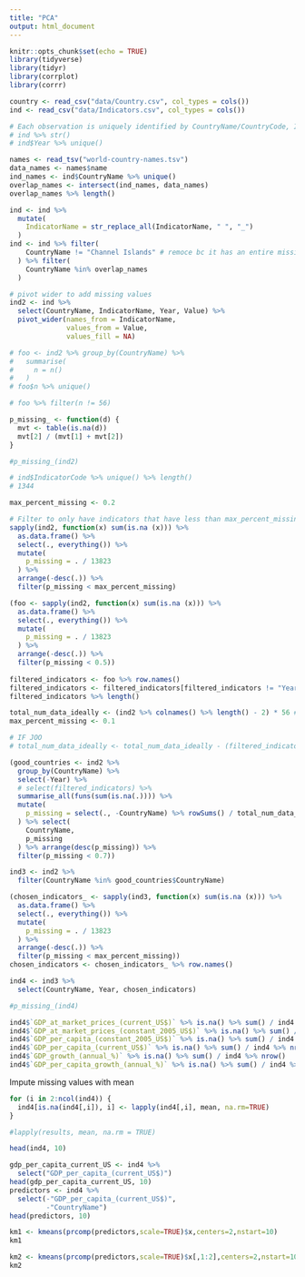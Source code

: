 ```yaml
---
title: "PCA"
output: html_document
---
```


```r
knitr::opts_chunk$set(echo = TRUE)
library(tidyverse)
library(tidyr)
library(corrplot)
library(corrr)
```

```r
country <- read_csv("data/Country.csv", col_types = cols())
ind <- read_csv("data/Indicators.csv", col_types = cols())

# Each observation is uniquely identified by CountryName/CountryCode, IndicatorName/IndicatorCode, Year
# ind %>% str()
# ind$Year %>% unique()

names <- read_tsv("world-country-names.tsv")
data_names <- names$name
ind_names <- ind$CountryName %>% unique()
overlap_names <- intersect(ind_names, data_names)
overlap_names %>% length()

ind <- ind %>% 
  mutate(
    IndicatorName = str_replace_all(IndicatorName, " ", "_")
  ) 
ind <- ind %>% filter(
    CountryName != "Channel Islands" # remoce bc it has an entire missing year
  ) %>% filter(
    CountryName %in% overlap_names
  )

# pivot wider to add missing values
ind2 <- ind %>%
  select(CountryName, IndicatorName, Year, Value) %>%
  pivot_wider(names_from = IndicatorName,
              values_from = Value,
              values_fill = NA)

# foo <- ind2 %>% group_by(CountryName) %>% 
#   summarise(
#     n = n()
#   )
# foo$n %>% unique()

# foo %>% filter(n != 56)

p_missing_ <- function(d) {
  mvt <- table(is.na(d))
  mvt[2] / (mvt[1] + mvt[2])
}

#p_missing_(ind2)

# ind$IndicatorCode %>% unique() %>% length()
# 1344

max_percent_missing <- 0.2

# Filter to only have indicators that have less than max_percent_missing percent of missing values
sapply(ind2, function(x) sum(is.na (x))) %>% 
  as.data.frame() %>% 
  select(., everything()) %>% 
  mutate(
    p_missing = . / 13823
  ) %>% 
  arrange(-desc(.)) %>% 
  filter(p_missing < max_percent_missing)

(foo <- sapply(ind2, function(x) sum(is.na (x))) %>% 
  as.data.frame() %>% 
  select(., everything()) %>% 
  mutate(
    p_missing = . / 13823
  ) %>% 
  arrange(-desc(.)) %>% 
  filter(p_missing < 0.5))
         
filtered_indicators <- foo %>% row.names()
filtered_indicators <- filtered_indicators[filtered_indicators != "Year"]
filtered_indicators %>% length()

total_num_data_ideally <- (ind2 %>% colnames() %>% length() - 2) * 56 # CountryName and Year don't count
max_percent_missing <- 0.1

# IF JOO
# total_num_data_ideally <- total_num_data_ideally - (filtered_indicators %>% length()) * 56

(good_countries <- ind2 %>% 
  group_by(CountryName) %>% 
  select(-Year) %>% 
  # select(filtered_indicators) %>%
  summarise_all(funs(sum(is.na(.)))) %>% 
  mutate(
    p_missing = select(., -CountryName) %>% rowSums() / total_num_data_ideally
  ) %>% select(
    CountryName,
    p_missing
  ) %>% arrange(desc(p_missing)) %>% 
  filter(p_missing < 0.7))

ind3 <- ind2 %>% 
  filter(CountryName %in% good_countries$CountryName)

(chosen_indicators_ <- sapply(ind3, function(x) sum(is.na (x))) %>% 
  as.data.frame() %>% 
  select(., everything()) %>% 
  mutate(
    p_missing = . / 13823
  ) %>% 
  arrange(-desc(.)) %>% 
  filter(p_missing < max_percent_missing))
chosen_indicators <- chosen_indicators_ %>% row.names()

ind4 <- ind3 %>% 
  select(CountryName, Year, chosen_indicators)

#p_missing_(ind4)

ind4$`GDP_at_market_prices_(current_US$)` %>% is.na() %>% sum() / ind4 %>% nrow() #
ind4$`GDP_at_market_prices_(constant_2005_US$)` %>% is.na() %>% sum() / ind4 %>% nrow()
ind4$`GDP_per_capita_(constant_2005_US$)` %>% is.na() %>% sum() / ind4 %>% nrow()
ind4$`GDP_per_capita_(current_US$)` %>% is.na() %>% sum() / ind4 %>% nrow() # 0.09963284 missing <- good to predict
ind4$`GDP_growth_(annual_%)` %>% is.na() %>% sum() / ind4 %>% nrow()
ind4$`GDP_per_capita_growth_(annual_%)` %>% is.na() %>% sum() / ind4 %>% nrow()
```
Impute missing values with mean
```r
for (i in 2:ncol(ind4)) {
  ind4[is.na(ind4[,i]), i] <- lapply(ind4[,i], mean, na.rm=TRUE)
}

#lapply(results, mean, na.rm = TRUE)
```

```r
head(ind4, 10)
```
```r
gdp_per_capita_current_US <- ind4 %>%
  select("GDP_per_capita_(current_US$)")
head(gdp_per_capita_current_US, 10)
predictors <- ind4 %>%
  select(-"GDP_per_capita_(current_US$)",
         -"CountryName") 
head(predictors, 10)
```
```r
km1 <- kmeans(prcomp(predictors,scale=TRUE)$x,centers=2,nstart=10)
km1
```

```r
km2 <- kmeans(prcomp(predictors,scale=TRUE)$x[,1:2],centers=2,nstart=10)
km2
```










